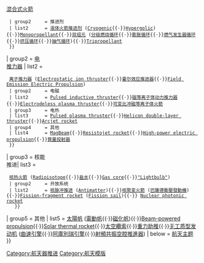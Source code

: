 {{Navbox
| name       = 航天器推进
| title      = [[航天器推进]]
| state      = {{{state<includeonly>|collapsed</includeonly>}}}
| image      = 
| group1     = 化学能<br />火箭
| list1      = 
  {{Navbox subgroup
  | group1     = 状态
  | list1      = [[液体火箭发动机]]{{·}}[[固體燃料火箭]]{{·}}[[混合式火箭]]
  | group2     = 推进剂
  | list2      = [[液体火箭推进剂]] ([[Cryogenic Rocket Engine|Cryogenic]]{{·}}[[Hypergolic propellant|Hypergolic]]){{·}}[[Monopropellant rocket|Monopropellant]]{{·}}[[液体火箭发动机|双组元]] ([[分级燃烧循环]]{{·}}[[膨胀循环]]{{·}}[[燃气发生器循环]]{{·}}[[挤压循环]]{{·}}[[抽气循环]]){{·}}[[Tripropellant rocket|Tripropellant]]
  }}
| group2     = [[電動航天推進|电<br />推力器]]
| list2      = 
  {{Navbox subgroup
  | group1     = 静电
  | list1      = [[Colloid thruster]]{{·}}[[离子推力器]] ([[Electrostatic ion thruster]]{{·}}[[霍尔效应推进器]]{{·}}[[Field Emission Electric Propulsion]])
  | group2     = 电磁
  | list2      = [[Pulsed inductive thruster]]{{·}}[[磁等离子体动力推力器]]{{·}}[[Electrodeless plasma thruster]]{{·}}[[可变比冲磁等离子体火箭]]
  | group3     = 电热
  | list3      = [[Pulsed plasma thruster]]{{·}}[[Helicon Double Layer Thruster|Helicon double-layer thruster]]{{·}}[[Arcjet rocket]]
  | group4     = 其他
  | list4      = [[MagBeam]]{{·}}[[Resistojet rocket]]{{·}}[[High Power Electric Propulsion|High-power electric propulsion]]{{·}}[[質量投射器]]
  }}
| group3     = 核能<br />推进| list3      =
  {{Navbox subgroup
  | list1style = evenodd:swap
  | group1     = 闭合系统
  | list1      = [[核电火箭]]{{·}}[[核热火箭]] ([[Radioisotope rocket|Radioisotope]]{{·}}[[核盐水火箭|盐水]]{{·}}[[Gas core reactor rocket|Gas core]]{{·}}[[Nuclear lightbulb|"Lightbulb"]])
  | group2     = 开放系统
  | list2      = [[核脉冲推进]] ([[Antimatter catalyzed nuclear pulse propulsion|Antimatter]]){{·}}[[核聚变火箭]] ([[巴薩德衝壓發動機]]){{·}}[[Fission-fragment rocket]] ([[Fission sail]]){{·}} [[Nuclear photonic rocket]]
    }}
| group5     = 其他
| list5      = [[太陽帆]] ([[電動帆]]{{·}}[[磁化帆]]){{·}}[[Beam-powered propulsion]]{{·}}[[Solar thermal rocket]]{{·}}[[太空纜索]]{{·}}[[重力助推]]{{·}}[[无工质型发动机]] ([[曲速引擎]]{{·}}[[阿庫別瑞引擎]]{{·}}[[射頻共振空腔推進器]])
| below = [[Portal:航天|航天主题]]
}}
[[Category:航天器推进]]<noinclude>
[[Category:航天模版]]
</noinclude>